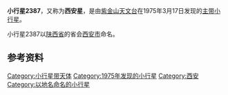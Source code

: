 {{Infobox Planet  
| name = 2387 Xi'an
| image = 
| caption = 
| discovery=yes | physical_characteristics = yes | bgcolour=#FFFFC0
| discovery_ref = 
| discoverer = [[紫金山天文台|紫金山天文台]]
| discovery_site = [[南京|南京]]
| discovered =  1975年3月17日
| mp_name = 2387
| alt_names = 1975 FX
| named_after = [[西安市|西安市]]
| mp_category=[[小行星带|主带]]
| orbit_ref = <ref>[http://ssd.jpl.nasa.gov/sbdb.cgi?sstr=2387+Xi%27an JPL Small-Body Database 2387 Xi'an (1975 FX)]</ref>
| epoch = 2011年8月27日
| semimajor=
| perihelion=2.8097745[[天文单位|AU]]
| aphelion= 3.0230231AU
| eccentricity = 0.0705415
| period = 1919.8205096[[日|地球日]] 
| inclination=10.94783[[角度|°]]
| asc_node=53.13046°
| arg_peri=39.77064°
| mean_anomaly=38.97510°
| avg_speed=
 | dimensions=
 | mass=
 | density=
 | surface_grav=
 | escape_velocity=
 | rotation=
 | spectral_type=
 | magnitude=11.3
 | abs_magnitude=
 | albedo=
 | single_temperature=
}}
'''小行星2387'''，又称为'''西安星'''，是由[[紫金山天文台|紫金山天文台]]在1975年3月17日发现的[[小行星带|主带]][[小行星|小行星]]。

小行星2387以[[陕西省|陕西省]]的省会[[西安市|西安市]]命名。

== 参考资料 ==
{{Reflist}}

{{Minor Planet Number|(2386)[[小行星2386|小行星2386]]|(2388)[[小行星2388|小行星2388]]}}

[[Category:小行星带天体|Category:小行星带天体]]
[[Category:1975年发现的小行星|Category:1975年发现的小行星]]
[[Category:西安|Category:西安]]
[[Category:以地名命名的小行星|Category:以地名命名的小行星]]